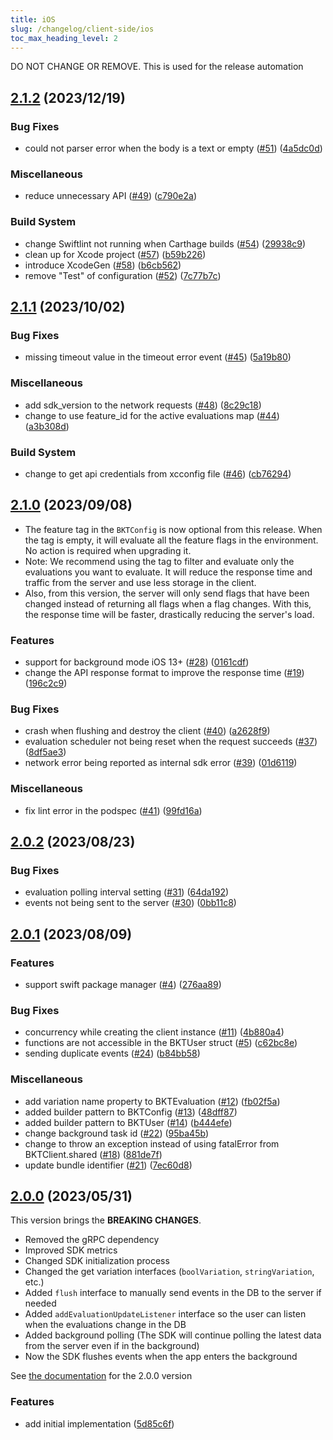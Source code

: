 ```yaml
---
title: iOS
slug: /changelog/client-side/ios
toc_max_heading_level: 2
---
```


<style>
    {`
    h2:not(:first-of-type) {
        border-top: 2px solid #ddd7e9;
        padding-top: 40px;
    }
    `}
</style>

<div style={{display:"none"}}>DO NOT CHANGE OR REMOVE. This is used for the release automation</div>

## [2.1.2](https://github.com/bucketeer-io/ios-client-sdk/compare/v2.1.1...v2.1.2) (2023/12/19)

### Bug Fixes
- could not parser error when the body is a text or empty ([#51](https://github.com/bucketeer-io/ios-client-sdk/issues/51)) ([4a5dc0d](https://github.com/bucketeer-io/ios-client-sdk/commit/4a5dc0d14fc231aba74ee21442841da46028a42e))

### Miscellaneous
- reduce unnecessary API ([#49](https://github.com/bucketeer-io/ios-client-sdk/issues/49)) ([c790e2a](https://github.com/bucketeer-io/ios-client-sdk/commit/c790e2a3b353d289fd0b2437c91b8761965daf3b))

### Build System
- change Swiftlint not running when Carthage builds ([#54](https://github.com/bucketeer-io/ios-client-sdk/issues/54)) ([29938c9](https://github.com/bucketeer-io/ios-client-sdk/commit/29938c949bf9daebb46731cf5ed430661b828a14))
- clean up for Xcode project ([#57](https://github.com/bucketeer-io/ios-client-sdk/issues/57)) ([b59b226](https://github.com/bucketeer-io/ios-client-sdk/commit/b59b226d9725d5ea955637a4bc6c5fb1ad504c76))
- introduce XcodeGen ([#58](https://github.com/bucketeer-io/ios-client-sdk/issues/58)) ([b6cb562](https://github.com/bucketeer-io/ios-client-sdk/commit/b6cb5629814094a0d1a2394df6e235af860bdb17))
- remove "Test" of configuration ([#52](https://github.com/bucketeer-io/ios-client-sdk/issues/52)) ([7c77b7c](https://github.com/bucketeer-io/ios-client-sdk/commit/7c77b7c91e12a8d82b5b7e9b50559b08376d450b))



## [2.1.1](https://github.com/bucketeer-io/ios-client-sdk/compare/v2.1.0...v2.1.1) (2023/10/02)

### Bug Fixes
- missing timeout value in the timeout error event ([#45](https://github.com/bucketeer-io/ios-client-sdk/issues/45)) ([5a19b80](https://github.com/bucketeer-io/ios-client-sdk/commit/5a19b802e56ff0653266c17c54ce5a91dd1c2bd7))

### Miscellaneous
- add sdk_version to the network requests ([#48](https://github.com/bucketeer-io/ios-client-sdk/issues/48)) ([8c29c18](https://github.com/bucketeer-io/ios-client-sdk/commit/8c29c183d416251e82a4bb59b3430617b9cfc1a3))
- change to use feature_id for the active evaluations map ([#44](https://github.com/bucketeer-io/ios-client-sdk/issues/44)) ([a3b308d](https://github.com/bucketeer-io/ios-client-sdk/commit/a3b308d032be592f9fab35e29ccc0045c2a7594f))

### Build System
- change to get api credentials from xcconfig file ([#46](https://github.com/bucketeer-io/ios-client-sdk/issues/46)) ([cb76294](https://github.com/bucketeer-io/ios-client-sdk/commit/cb7629479f4afc3a7d78fef36b55e016c609914e))



## [2.1.0](https://github.com/bucketeer-io/ios-client-sdk/compare/v2.0.2...v2.1.0) (2023/09/08)

- The feature tag in the `BKTConfig` is now optional from this release. When the tag is empty, it will evaluate all the feature flags in the environment. No action is required when upgrading it.
- Note: We recommend using the tag to filter and evaluate only the evaluations you want to evaluate. It will reduce the response time and traffic from the server and use less storage in the client.
- Also, from this version, the server will only send flags that have been changed instead of returning all flags when a flag changes. With this, the response time will be faster, drastically reducing the server's load.

### Features
- support for background mode iOS 13+ ([#28](https://github.com/bucketeer-io/ios-client-sdk/issues/28)) ([0161cdf](https://github.com/bucketeer-io/ios-client-sdk/commit/0161cdf905c2db405743db7e572582f9429eb611))
- change the API response format to improve the response time ([#19](https://github.com/bucketeer-io/ios-client-sdk/issues/19)) ([196c2c9](https://github.com/bucketeer-io/ios-client-sdk/commit/196c2c98501f5bb54548d7b9a71bf0fdf5c5fd38))

### Bug Fixes
- crash when flushing and destroy the client ([#40](https://github.com/bucketeer-io/ios-client-sdk/issues/40)) ([a2628f9](https://github.com/bucketeer-io/ios-client-sdk/commit/a2628f97948b806f914faf1b77dc664cbc197e78))
- evaluation scheduler not being reset when the request succeeds ([#37](https://github.com/bucketeer-io/ios-client-sdk/issues/37)) ([8df5ae3](https://github.com/bucketeer-io/ios-client-sdk/commit/8df5ae3955d31f74371351a055ecc66f318089e3))
- network error being reported as internal sdk error ([#39](https://github.com/bucketeer-io/ios-client-sdk/issues/39)) ([01d6119](https://github.com/bucketeer-io/ios-client-sdk/commit/01d6119e02869adabe261d2e072ad5db0767899b))

### Miscellaneous
- fix lint error in the podspec ([#41](https://github.com/bucketeer-io/ios-client-sdk/issues/41)) ([99fd16a](https://github.com/bucketeer-io/ios-client-sdk/commit/99fd16a9d7cbafaa6a8817f160af0444aa3cd37d))



## [2.0.2](https://github.com/bucketeer-io/ios-client-sdk/compare/v2.0.1...v2.0.2) (2023/08/23)

### Bug Fixes
- evaluation polling interval setting ([#31](https://github.com/bucketeer-io/ios-client-sdk/issues/31)) ([64da192](https://github.com/bucketeer-io/ios-client-sdk/commit/64da19220ed2e3a2520a9644cc14320e39c8eb76))
- events not being sent to the server ([#30](https://github.com/bucketeer-io/ios-client-sdk/issues/30)) ([0bb11c8](https://github.com/bucketeer-io/ios-client-sdk/commit/0bb11c8f3749c286f359a5cd4562ae50c06edeed))



## [2.0.1](https://github.com/bucketeer-io/ios-client-sdk/compare/v2.0.0...v2.0.1) (2023/08/09)

### Features
- support swift package manager ([#4](https://github.com/bucketeer-io/ios-client-sdk/issues/4)) ([276aa89](https://github.com/bucketeer-io/ios-client-sdk/commit/276aa89251fc85acdf98fcc6773dd34309d072e0))

### Bug Fixes
- concurrency while creating the client instance ([#11](https://github.com/bucketeer-io/ios-client-sdk/issues/11)) ([4b880a4](https://github.com/bucketeer-io/ios-client-sdk/commit/4b880a4c68ae3ed04b1d5e15d6f00517f9bc8ed4))
- functions are not accessible in the BKTUser struct ([#5](https://github.com/bucketeer-io/ios-client-sdk/issues/5)) ([c62bc8e](https://github.com/bucketeer-io/ios-client-sdk/commit/c62bc8ec0d76d175b182023ac9a390f1cb891074))
- sending duplicate events ([#24](https://github.com/bucketeer-io/ios-client-sdk/issues/24)) ([b84bb58](https://github.com/bucketeer-io/ios-client-sdk/commit/b84bb5840af722d02963c4b009f866961cff5461))

### Miscellaneous
- add variation name property to BKTEvaluation ([#12](https://github.com/bucketeer-io/ios-client-sdk/issues/12)) ([fb02f5a](https://github.com/bucketeer-io/ios-client-sdk/commit/fb02f5a6311a78ef31e2760438c0fa574eb8a155))
- added builder pattern to BKTConfig ([#13](https://github.com/bucketeer-io/ios-client-sdk/issues/13)) ([48dff87](https://github.com/bucketeer-io/ios-client-sdk/commit/48dff87dbe27791fde7dd47293741f4b64adebe2))
- added builder pattern to BKTUser ([#14](https://github.com/bucketeer-io/ios-client-sdk/issues/14)) ([b444efe](https://github.com/bucketeer-io/ios-client-sdk/commit/b444efee76559ee204c9deb0c76acae9ff190312))
- change background task id ([#22](https://github.com/bucketeer-io/ios-client-sdk/issues/22)) ([95ba45b](https://github.com/bucketeer-io/ios-client-sdk/commit/95ba45bb9dfbba44f6cc84b12e09a1c8a78627a1))
- change to throw an exception instead of using fatalError from BKTClient.shared ([#18](https://github.com/bucketeer-io/ios-client-sdk/issues/18)) ([881de7f](https://github.com/bucketeer-io/ios-client-sdk/commit/881de7fbd575fb1c01946ccbb62c13a179deea18))
- update bundle identifier ([#21](https://github.com/bucketeer-io/ios-client-sdk/issues/21)) ([7ec60d8](https://github.com/bucketeer-io/ios-client-sdk/commit/7ec60d82e9213e5f7fc4a21ef896f411ee8c406c))



## [2.0.0](https://github.com/bucketeer-io/ios-client-sdk/releases/tag/v2.0.0) (2023/05/31)

This version brings the **BREAKING CHANGES**.

- Removed the gRPC dependency
- Improved SDK metrics
- Changed SDK initialization process
- Changed the get variation interfaces (`boolVariation`, `stringVariation`, etc.)
- Added `flush` interface to manually send events in the DB to the server if needed
- Added `addEvaluationUpdateListener` interface so the user can listen when the evaluations change in the DB
- Added background polling (The SDK will continue polling the latest data from the server even if in the background)
- Now the SDK flushes events when the app enters the background

See [the documentation](https://docs.bucketeer.io/sdk/client-side/ios) for the 2.0.0 version

### Features
- add initial implementation ([5d85c6f](https://github.com/bucketeer-io/ios-client-sdk/commit/5d85c6fab1ddb47b32a689a4d6abf3ff79b7a779))
